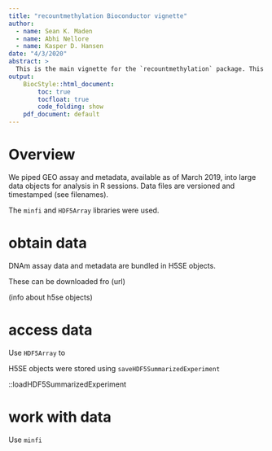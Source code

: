 ```yaml
---
title: "recountmethylation Bioconductor vignette"
author: 
  - name: Sean K. Maden
  - name: Abhi Nellore
  - name: Kasper D. Hansen
date: "4/3/2020"
abstract: > 
  This is the main vignette for the `recountmethylation` package. This shows how to obtain and work with HDF5-SummarizedExperiment data, comprising of DNAm assay data and sample metadata from 35,000 samples.
output:
    BiocStyle::html_document:
        toc: true
        tocfloat: true
        code_folding: show
    pdf_document: default
---
```


# Overview

We piped GEO assay and metadata, available as of March 2019, into large data objects for analysis in R sessions. Data files are versioned and timestamped (see filenames).



The `minfi` and `HDF5Array` libraries were used. 



# obtain data

DNAm assay data and metadata are bundled in H5SE objects. 

These can be downloaded fro (url)

(info about h5se objects)

# access data

Use `HDF5Array` to 

H5SE objects were stored using `saveHDF5SummarizedExperiment`

::loadHDF5SummarizedExperiment



# work with data


Use `minfi`







